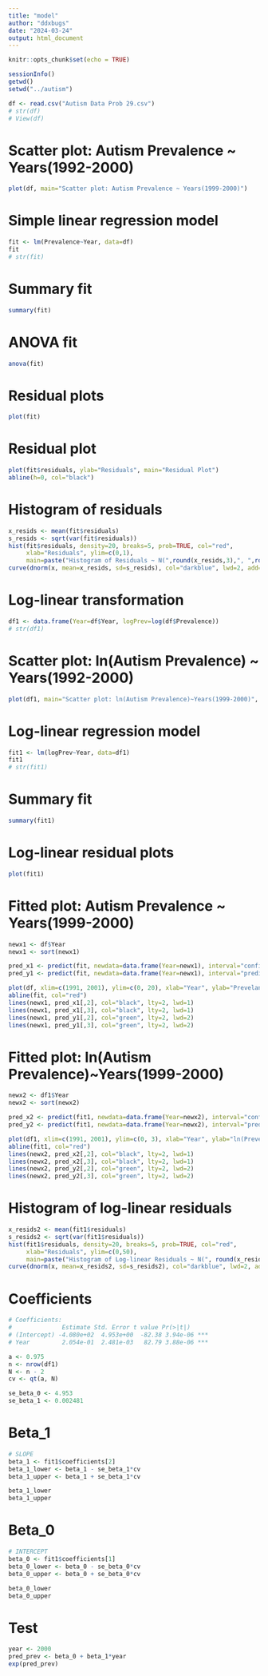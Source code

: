 ```yaml
---
title: "model"
author: "ddxbugs"
date: "2024-03-24"
output: html_document
---
```


```r
knitr::opts_chunk$set(echo = TRUE)

sessionInfo()
getwd()
setwd("../autism")
```

```r
df <- read.csv("Autism Data Prob 29.csv")
# str(df)
# View(df)
```

# Scatter plot: Autism Prevalence ~ Years(1992-2000)
```r
plot(df, main="Scatter plot: Autism Prevalence ~ Years(1999-2000)")
```

# Simple linear regression model
```r
fit <- lm(Prevalence~Year, data=df)
fit
# str(fit)
```

# Summary fit
```r
summary(fit)
```

# ANOVA fit
```r
anova(fit)
```
# Residual plots
```r
plot(fit)
```
# Residual plot
```r
plot(fit$residuals, ylab="Residuals", main="Residual Plot")
abline(h=0, col="black")
```
# Histogram of residuals
```r
x_resids <- mean(fit$residuals)
s_resids <- sqrt(var(fit$residuals))
hist(fit$residuals, density=20, breaks=5, prob=TRUE, col="red",
     xlab="Residuals", ylim=c(0,1),
     main=paste("Histogram of Residuals ~ N(",round(x_resids,3),", ",round(s_resids,3),")"))
curve(dnorm(x, mean=x_resids, sd=s_resids), col="darkblue", lwd=2, add=TRUE, yaxt="n")
```
# Log-linear transformation
```r
df1 <- data.frame(Year=df$Year, logPrev=log(df$Prevalence))
# str(df1)
```

# Scatter plot: ln(Autism Prevalence) ~ Years(1992-2000)
```r
plot(df1, main="Scatter plot: ln(Autism Prevalence)~Years(1999-2000)", ylab="ln(Prevelance)")
```
# Log-linear regression model
```r
fit1 <- lm(logPrev~Year, data=df1)
fit1
# str(fit1)
```
# Summary fit
```r
summary(fit1)
```

# Log-linear residual plots
```r
plot(fit1)
```

# Fitted plot: Autism Prevalence ~ Years(1999-2000)
```r
newx1 <- df$Year
newx1 <- sort(newx1)

pred_x1 <- predict(fit, newdata=data.frame(Year=newx1), interval="confidence", type="response", level=0.95)
pred_y1 <- predict(fit, newdata=data.frame(Year=newx1), interval="prediction", type="response", level=0.95)

plot(df, xlim=c(1991, 2001), ylim=c(0, 20), xlab="Year", ylab="Prevelance", main="Fitted Plot: Prevelance ~ Years", cex=0.5)
abline(fit, col="red")
lines(newx1, pred_x1[,2], col="black", lty=2, lwd=1)
lines(newx1, pred_x1[,3], col="black", lty=2, lwd=1)
lines(newx1, pred_y1[,2], col="green", lty=2, lwd=2)
lines(newx1, pred_y1[,3], col="green", lty=2, lwd=2)
```

# Fitted plot: ln(Autism Prevalence)~Years(1999-2000)
```r
newx2 <- df1$Year
newx2 <- sort(newx2)

pred_x2 <- predict(fit1, newdata=data.frame(Year=newx2), interval="confidence", type="response", level=0.95)
pred_y2 <- predict(fit1, newdata=data.frame(Year=newx2), interval="prediction", type="response", level=0.95)

plot(df1, xlim=c(1991, 2001), ylim=c(0, 3), xlab="Year", ylab="ln(Prevelance)", main="Fitted Plot: ln(Prevelance) ~ Years", cex=0.5)
abline(fit1, col="red")
lines(newx2, pred_x2[,2], col="black", lty=2, lwd=1)
lines(newx2, pred_x2[,3], col="black", lty=2, lwd=1)
lines(newx2, pred_y2[,2], col="green", lty=2, lwd=2)
lines(newx2, pred_y2[,3], col="green", lty=2, lwd=2)
```
# Histogram of log-linear residuals
```r
x_resids2 <- mean(fit1$residuals)
s_resids2 <- sqrt(var(fit1$residuals))
hist(fit1$residuals, density=20, breaks=5, prob=TRUE, col="red",
     xlab="Residuals", ylim=c(0,50),
     main=paste("Histogram of Log-linear Residuals ~ N(", round(x_resids2,3), ",",round(s_resids2,3), ")"))
curve(dnorm(x, mean=x_resids2, sd=s_resids2), col="darkblue", lwd=2, add=TRUE, yaxt="n")
```
# Coefficients
```r
# Coefficients:
#              Estimate Std. Error t value Pr(>|t|)    
# (Intercept) -4.080e+02  4.953e+00  -82.38 3.94e-06 ***
# Year         2.054e-01  2.481e-03   82.79 3.88e-06 ***

a <- 0.975
n <- nrow(df1)
N <- n - 2
cv <- qt(a, N)

se_beta_0 <- 4.953
se_beta_1 <- 0.002481
```

# Beta_1
```r
# SLOPE
beta_1 <- fit1$coefficients[2]
beta_1_lower <- beta_1 - se_beta_1*cv
beta_1_upper <- beta_1 + se_beta_1*cv

beta_1_lower
beta_1_upper
```

# Beta_0
```r
# INTERCEPT
beta_0 <- fit1$coefficients[1]
beta_0_lower <- beta_0 - se_beta_0*cv
beta_0_upper <- beta_0 + se_beta_0*cv

beta_0_lower
beta_0_upper
```

# Test
```r
year <- 2000
pred_prev <- beta_0 + beta_1*year
exp(pred_prev)
```







